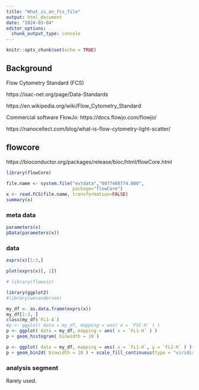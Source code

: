 ```yaml
---
title: "What_is_an_fcs_file"
output: html_document
date: "2024-03-04"
editor_options: 
  chunk_output_type: console
---
```


```r
knitr::opts_chunk$set(echo = TRUE)
```

## Background

Flow Cytometry Standard (FCS)

https://isac-net.org/page/Data-Standards

https://en.wikipedia.org/wiki/Flow_Cytometry_Standard

Commercial software FlowJo: https://docs.flowjo.com/flowjo/

https://nanocellect.com/blog/what-is-flow-cytometry-light-scatter/


## flowcore

https://bioconductor.org/packages/release/bioc/html/flowCore.html


```r
library(flowCore)
```


```r
file.name <- system.file("extdata","0877408774.B08", 
                         package="flowCore")
x <- read.FCS(file.name, transformation=FALSE)
summary(x)

```



### meta data


```r
parameters(x)
pData(parameters(x))

```


### data


```r
exprs(x)[1:3,]

plot(exprs(x)[, 1])

# library(flowviz)

```



```r
library(ggplot2)
#library(wesanderson)

my_df <- as.data.frame(exprs(x))
my_df[1:3, ]
class(my_df$`FL1-A`)
#p <- ggplot( data = my_df, mapping = aes( x = `FSC-H` ) )
p <- ggplot( data = my_df, mapping = aes( x = `FL1-H` ) )
p + geom_histogram( binwidth = 10 )

p <- ggplot( data = my_df, mapping = aes( x = `FL1-H`, y = `FL2-H` ) )
p + geom_bin2d( binwidth = 10 ) + scale_fill_continuous(type = "viridis")


```





### analysis segment

Rarely used.


